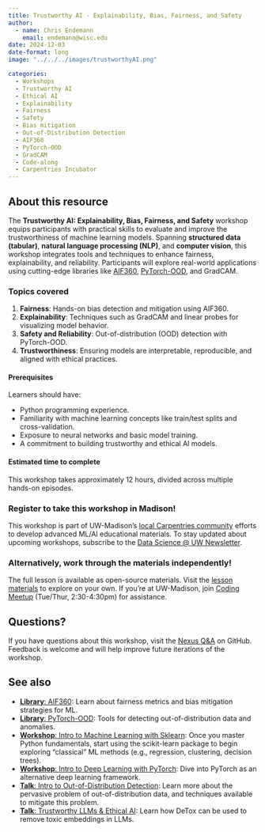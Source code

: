 ```yaml
---
title: Trustworthy AI - Explainability, Bias, Fairness, and Safety
author: 
  - name: Chris Endemann
    email: endemann@wisc.edu
date: 2024-12-03
date-format: long
image: "../../../images/trustworthyAI.png"

categories:
  - Workshops
  - Trustworthy AI
  - Ethical AI
  - Explainability
  - Fairness
  - Safety
  - Bias mitigation
  - Out-of-Distribution Detection
  - AIF360
  - PyTorch-OOD
  - GradCAM
  - Code-along
  - Carpentries Incubator
---
```

## About this resource

The **Trustworthy AI: Explainability, Bias, Fairness, and Safety** workshop equips participants with practical skills to evaluate and improve the trustworthiness of machine learning models. Spanning **structured data (tabular)**, **natural language processing (NLP)**, and **computer vision**, this workshop integrates tools and techniques to enhance fairness, explainability, and reliability. Participants will explore real-world applications using cutting-edge libraries like [AIF360](https://uw-madison-datascience.github.io/ML-X-Nexus/Toolbox/Libraries/AI-Fairness-360.html), [PyTorch-OOD](https://uw-madison-datascience.github.io/ML-X-Nexus/Toolbox/Libraries/PyTorch-OOD.html), and GradCAM.

### **Topics covered**
1. **Fairness**: Hands-on bias detection and mitigation using AIF360.
2. **Explainability**: Techniques such as GradCAM and linear probes for visualizing model behavior.
3. **Safety and Reliability**: Out-of-distribution (OOD) detection with PyTorch-OOD.
4. **Trustworthiness**: Ensuring models are interpretable, reproducible, and aligned with ethical practices.

#### Prerequisites
Learners should have:

- Python programming experience.
- Familiarity with machine learning concepts like train/test splits and cross-validation.
- Exposure to neural networks and basic model training.
- A commitment to building trustworthy and ethical AI models.

#### Estimated time to complete
This workshop takes approximately 12 hours, divided across multiple hands-on episodes.

### Register to take this workshop in Madison!
This workshop is part of UW-Madison's [local Carpentries community](https://datascience.wisc.edu/uw-madison-carpentries-community/) efforts to develop advanced ML/AI educational materials. To stay updated about upcoming workshops, subscribe to the [Data Science @ UW Newsletter](https://datascience.wisc.edu/newsletter/).

### Alternatively, work through the materials independently!
The full lesson is available as open-source materials. Visit the [lesson materials](https://carpentries-incubator.github.io/fair-explainable-ml/) to explore on your own. If you're at UW-Madison, join [Coding Meetup](https://datascience.wisc.edu/hub/#dropin) (Tue/Thur, 2:30-4:30pm) for assistance.

## Questions?
If you have questions about this workshop, visit the [Nexus Q&A](https://github.com/UW-Madison-DataScience/ML-X-Nexus/discussions/categories/q-a) on GitHub. Feedback is welcome and will help improve future iterations of the workshop.

## See also
- [**Library**: AIF360](https://uw-madison-datascience.github.io/ML-X-Nexus/Toolbox/Libraries/AI-Fairness-360.html): Learn about fairness metrics and bias mitigation strategies for ML.
- [**Library**: PyTorch-OOD](https://uw-madison-datascience.github.io/ML-X-Nexus/Toolbox/Libraries/PyTorch-OOD.html): Tools for detecting out-of-distribution data and anomalies.
- [**Workshop**: Intro to Machine Learning with Sklearn](https://uw-madison-datascience.github.io/ML-X-Nexus/Learn/Workshops/Intro-ML_Sklearn.html): Once you master Python fundamentals, start using the scikit-learn package to begin exploring "classical" ML methods (e.g., regression, clustering, decision trees).
- [**Workshop**: Intro to Deep Learning with PyTorch](https://uw-madison-datascience.github.io/ML-X-Nexus/Learn/Workshops/Intro-Deeplearning_PyTorch.html): Dive into PyTorch as an alternative deep learning framework.
- [**Talk**: Intro to Out-of-Distribution Detection](https://uw-madison-datascience.github.io/ML-X-Nexus/Learn/Videos/OOD-detection.html): Learn more about the pervasive problem of out-of-distribution data, and techniques available to mitigate this problem.
- [**Talk**: Trustworthy LLMs & Ethical AI](https://uw-madison-datascience.github.io/ML-X-Nexus/Applications/Videos/Forums/mlx_2024-05-11.html): Learn how DeTox can be used to remove toxic embeddings in LLMs.